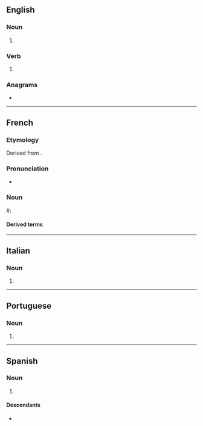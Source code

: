 {{also|TACOS}}
==English==

===Noun===
{{head|en|noun form}}

# {{plural of|en|taco}}

===Verb===
{{head|en|verb form}}

# {{en-third-person singular of|taco}}

===Anagrams===
* {{anagrams|en|a=acost|Ascot|Casto|Coast|Coats|Costa|Cotas|Sacto|ascot|catso|coast|coats|costa|octas|scato-|scoat}}

----

==French==

===Etymology===
Derived from {{bor|fr|es|tacos}}.

===Pronunciation===
* {{fr-IPA|tacauss français}}

===Noun===
{{fr-noun|m}}

#: {{short for|fr|tacos français|t=[[French tacos]]}}

====Derived terms====
{{col4|fr|french tacos|tacos français|tacos lyonnais}}

{{c|fr|Snacks}}

----

==Italian==

===Noun===
{{head|it|noun form|g=m}}

# {{plural of|it|taco}}

----

==Portuguese==

===Noun===
{{head|pt|noun form}}

# {{plural of|pt|taco}}

----

==Spanish==

===Noun===
{{head|es|noun form|g=m}}

# {{plural of|es|taco}}

====Descendants====
{{top2}}
* {{desc|fr|tacos}}
{{mid2}}
{{bottom}}